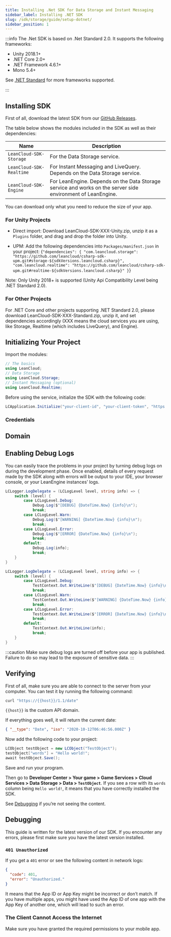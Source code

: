```yaml
---
title: Installing .Net SDK for Data Storage and Instant Messaging
sidebar_label: Installing .NET SDK
slug: /sdk/storage/guide/setup-dotnet/
sidebar_position: 1
---
```



:::info
The .Net SDK is based on .Net Standard 2.0. It supports the following frameworks:

- Unity 2018.1+
- .NET Core 2.0+
- .NET Framework 4.6.1+
- Mono 5.4+

See [.NET Standard](https://docs.microsoft.com/en-us/dotnet/standard/net-standard) for more frameworks supported.

:::

## Installing SDK

First of all, download the latest SDK from our [GitHub Releases](https://github.com/leancloud/csharp-sdk/releases).

The table below shows the modules included in the SDK as well as their dependencies:

| Name                     | Description                                                                                                 |
| ------------------------ | ----------------------------------------------------------------------------------------------------------- |
| `LeanCloud-SDK-Storage`  | For the Data Storage service.                                                                               |
| `LeanCloud-SDK-Realtime` | For Instant Messaging and LiveQuery. Depends on the Data Storage service.                                   |
| `LeanCloud-SDK-Engine`   | For LeanEngine. Depends on the Data Storage service and works on the server side environment of LeanEngine. |

You can download only what you need to reduce the size of your app.

### For Unity Projects

- Direct import: Download LeanCloud-SDK-XXX-Unity.zip, unzip it as a `Plugins` folder, and drag and drop the folder into Unity.

- UPM: Add the following dependencies into `Packages/manifest.json` in your project:
  <CodeBlock className="json">
    {`"dependencies": {
"com.leancloud.storage": "https://github.com/leancloud/csharp-sdk-upm.git#storage-${sdkVersions.leancloud.csharp}",
"com.leancloud.realtime": "https://github.com/leancloud/csharp-sdk-upm.git#realtime-${sdkVersions.leancloud.csharp}"
}`}
  </CodeBlock>

Note: Only Unity 2018+ is supported (Unity Api Compatibility Level being .NET Standard 2.0).

### For Other Projects

For .NET Core and other projects supporting .NET Standard 2.0, please download LeanCloud-SDK-XXX-Standard.zip, unzip it, and set dependencies accordingly (XXX means the cloud services you are using, like Storage, Realtime (which includes LiveQuery), and Engine).

## Initializing Your Project

Import the modules:

```cs
// The basics
using LeanCloud;
// Data Storage
using LeanCloud.Storage;
// Instant Messaging (optional)
using LeanCloud.Realtime;
```

Before using the service, initialize the SDK with the following code:

```cs
LCApplication.Initialize("your-client-id", "your-client-token", "https://your_server_url");
```

### Credentials

<AppConfig />

## Domain

<DomainBinding />

## Enabling Debug Logs

You can easily trace the problems in your project by turning debug logs on during the development phase. Once enabled, details of every request made by the SDK along with errors will be output to your IDE, your browser console, or your LeanEngine instances’ logs.

<Tabs>
<TabItem value="debug-unity" label="Unity" default>

```cs
LCLogger.LogDelegate = (LCLogLevel level, string info) => {
    switch (level) {
        case LCLogLevel.Debug:
            Debug.Log($"[DEBUG] {DateTime.Now} {info}\n");
            break;
        case LCLogLevel.Warn:
            Debug.Log($"[WARNING] {DateTime.Now} {info}\n");
            break;
        case LCLogLevel.Error:
            Debug.Log($"[ERROR] {DateTime.Now} {info}\n");
            break;
        default:
            Debug.Log(info);
            break;
    }
}
```

</TabItem>

<TabItem value="debug-dotnet" label=".NET">

```cs
LCLogger.LogDelegate = (LCLogLevel level, string info) => {
    switch (level) {
        case LCLogLevel.Debug:
            TestContext.Out.WriteLine($"[DEBUG] {DateTime.Now} {info}\n");
            break;
        case LCLogLevel.Warn:
            TestContext.Out.WriteLine($"[WARNING] {DateTime.Now} {info}\n");
            break;
        case LCLogLevel.Error:
            TestContext.Out.WriteLine($"[ERROR] {DateTime.Now} {info}\n");
            break;
        default:
            TestContext.Out.WriteLine(info);
            break;
    }
}
```

</TabItem>
</Tabs>

:::caution
Make sure debug logs are turned off before your app is published. Failure to do so may lead to the exposure of sensitive data.
:::

## Verifying

First of all, make sure you are able to connect to the server from your computer. You can test it by running the following command:

```sh
curl "https://{{host}}/1.1/date"
```

`{{host}}` is the custom API domain.

If everything goes well, it will return the current date:

```json
{ "__type": "Date", "iso": "2020-10-12T06:46:56.000Z" }
```

Now add the following code to your project:

```cs
LCObject testObject = new LCObject("TestObject");
testObject["words"] = "Hello world!";
await testObject.Save();
```

Save and run your program.

Then go to **Developer Center > Your game > Game Services > Cloud Services > Data Storage > Data > `TestObject`**. If you see a row with its `words` column being `Hello world!`, it means that you have correctly installed the SDK.

See [Debugging](#Debugging) if you’re not seeing the content.

## Debugging

This guide is written for the latest version of our SDK. If you encounter any errors, please first make sure you have the latest version installed.

### `401 Unauthorized`

If you get a `401` error or see the following content in network logs:

```json
{
  "code": 401,
  "error": "Unauthorized."
}
```

It means that the App ID or App Key might be incorrect or don’t match. If you have multiple apps, you might have used the App ID of one app with the App Key of another one, which will lead to such an error.

### The Client Cannot Access the Internet

Make sure you have granted the required permissions to your mobile app.
